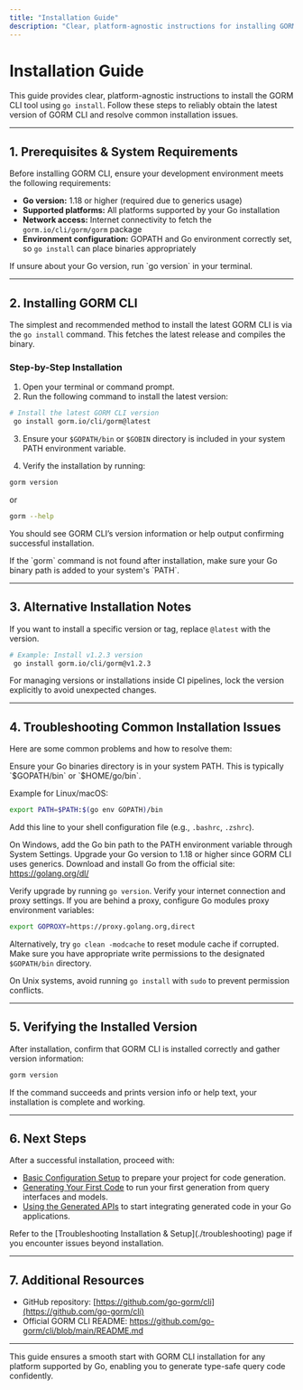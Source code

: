 ```yaml
---
title: "Installation Guide"
description: "Clear, platform-agnostic instructions for installing GORM CLI via `go install`, with troubleshooting for the most frequent installation issues. Ensures users can reliably obtain the latest version."
---
```


# Installation Guide

This guide provides clear, platform-agnostic instructions to install the GORM CLI tool using `go install`. Follow these steps to reliably obtain the latest version of GORM CLI and resolve common installation issues.

---

## 1. Prerequisites & System Requirements

Before installing GORM CLI, ensure your development environment meets the following requirements:

- **Go version:** 1.18 or higher (required due to generics usage)
- **Supported platforms:** All platforms supported by your Go installation
- **Network access:** Internet connectivity to fetch the `gorm.io/cli/gorm/gorm` package
- **Environment configuration:** GOPATH and Go environment correctly set, so `go install` can place binaries appropriately

<Tip>
If unsure about your Go version, run `go version` in your terminal.
</Tip>

---

## 2. Installing GORM CLI

The simplest and recommended method to install the latest GORM CLI is via the `go install` command. This fetches the latest release and compiles the binary.

### Step-by-Step Installation

1. Open your terminal or command prompt.
2. Run the following command to install the latest version:

```bash
# Install the latest GORM CLI version
 go install gorm.io/cli/gorm@latest
```

3. Ensure your `$GOPATH/bin` or `$GOBIN` directory is included in your system PATH environment variable.

4. Verify the installation by running:

```bash
gorm version
```

or

```bash
gorm --help
```

You should see GORM CLI’s version information or help output confirming successful installation.

<Check>
If the `gorm` command is not found after installation, make sure your Go binary path is added to your system's `PATH`.
</Check>

---

## 3. Alternative Installation Notes

If you want to install a specific version or tag, replace `@latest` with the version.

```bash
# Example: Install v1.2.3 version
 go install gorm.io/cli/gorm@v1.2.3
```

For managing versions or installations inside CI pipelines, lock the version explicitly to avoid unexpected changes.

---

## 4. Troubleshooting Common Installation Issues

Here are some common problems and how to resolve them:

<AccordionGroup title="Common Installation Issues">
<Accordion title="'command not found' after installation">
Ensure your Go binaries directory is in your system PATH. This is typically `$GOPATH/bin` or `$HOME/go/bin`.

Example for Linux/macOS:

```bash
export PATH=$PATH:$(go env GOPATH)/bin
```

Add this line to your shell configuration file (e.g., `.bashrc`, `.zshrc`).

On Windows, add the Go bin path to the PATH environment variable through System Settings.
</Accordion>
<Accordion title="Go version is below 1.18">
Upgrade your Go version to 1.18 or higher since GORM CLI uses generics. Download and install Go from the official site: https://golang.org/dl/

Verify upgrade by running `go version`.
</Accordion>
<Accordion title="Network connectivity errors when running `go install`">
Verify your internet connection and proxy settings. If you are behind a proxy, configure Go modules proxy environment variables:

```bash
export GOPROXY=https://proxy.golang.org,direct
```

Alternatively, try `go clean -modcache` to reset module cache if corrupted.
</Accordion>
<Accordion title="Permission errors writing to GOPATH or system binaries">
Make sure you have appropriate write permissions to the designated `$GOPATH/bin` directory.

On Unix systems, avoid running `go install` with `sudo` to prevent permission conflicts.
</Accordion>
</AccordionGroup>

---

## 5. Verifying the Installed Version

After installation, confirm that GORM CLI is installed correctly and gather version information:

```bash
gorm version
```

If the command succeeds and prints version info or help text, your installation is complete and working.

---

## 6. Next Steps

After a successful installation, proceed with:

- [Basic Configuration Setup](./basic-configuration) to prepare your project for code generation.
- [Generating Your First Code](./generating-code) to run your first generation from query interfaces and models.
- [Using the Generated APIs](./using-generated-apis) to start integrating generated code in your Go applications.

<Tip>
Refer to the [Troubleshooting Installation & Setup](./troubleshooting) page if you encounter issues beyond installation.
</Tip>

---

## 7. Additional Resources

- GitHub repository: [https://github.com/go-gorm/cli](https://github.com/go-gorm/cli)
- Official GORM CLI README: https://github.com/go-gorm/cli/blob/main/README.md

---

This guide ensures a smooth start with GORM CLI installation for any platform supported by Go, enabling you to generate type-safe query code confidently.
